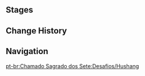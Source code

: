 {{Genius Invokation TCG Character Stages Intro}}

==Stages==
{{Genius Invokation TCG Stages/Detailed|Hushang}}

==Change History==
{{Change History|3.3}}

==Navigation==
{{Genius Invokation TCG Stages Navbox}}
[[pt-br:Chamado Sagrado dos Sete:Desafios/Hushang]]